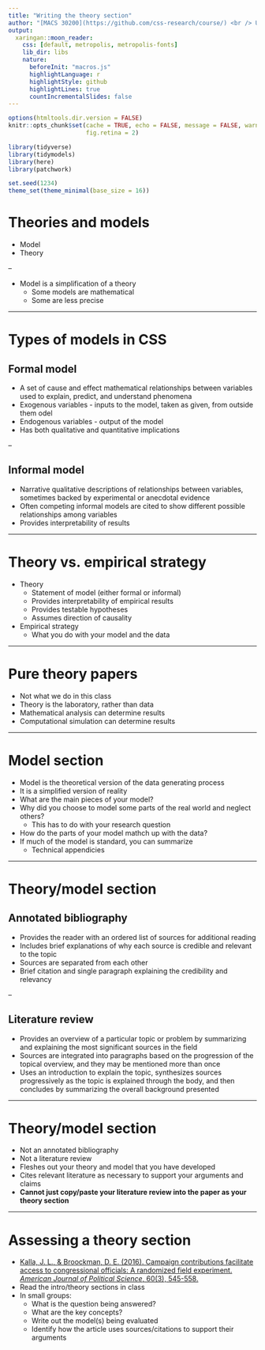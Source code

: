 ```yaml
---
title: "Writing the theory section"
author: "[MACS 30200](https://github.com/css-research/course/) <br /> University of Chicago"
output:
  xaringan::moon_reader:
    css: [default, metropolis, metropolis-fonts]
    lib_dir: libs
    nature:
      beforeInit: "macros.js"
      highlightLanguage: r
      highlightStyle: github
      highlightLines: true
      countIncrementalSlides: false
---
```


```r
options(htmltools.dir.version = FALSE)
knitr::opts_chunk$set(cache = TRUE, echo = FALSE, message = FALSE, warning = FALSE,
                      fig.retina = 2)

library(tidyverse)
library(tidymodels)
library(here)
library(patchwork)

set.seed(1234)
theme_set(theme_minimal(base_size = 16))
```

# Theories and models

* Model
* Theory

--

* Model is a simplification of a theory
    * Some models are mathematical
    * Some are less precise

---

# Types of models in CSS

## Formal model

* A set of cause and effect mathematical relationships between variables used to explain, predict, and understand phenomena
* Exogenous variables - inputs to the model, taken as given, from outside them odel
* Endogenous variables - output of the model
* Has both qualitative and quantitative implications

--

## Informal model

* Narrative qualitative descriptions of relationships between variables, sometimes backed by experimental or anecdotal evidence
* Often competing informal models are cited to show different possible relationships among variables
* Provides interpretability of results

---

# Theory vs. empirical strategy

* Theory
    * Statement of model (either formal or informal)
    * Provides interpretability of empirical results
    * Provides testable hypotheses
    * Assumes direction of causality
* Empirical strategy
    * What you do with your model and the data

---

# Pure theory papers

* Not what we do in this class
* Theory is the laboratory, rather than data
* Mathematical analysis can determine results
* Computational simulation can determine results

---

# Model section

* Model is the theoretical version of the data generating process
* It is a simplified version of reality
* What are the main pieces of your model?
* Why did you choose to model some parts of the real world and neglect others?
    * This has to do with your research question
* How do the parts of your model mathch up with the data?
* If much of the model is standard, you can summarize
    * Technical appendicies

---

# Theory/model section

## Annotated bibliography

* Provides the reader with an ordered list of sources for additional reading
* Includes brief explanations of why each source is credible and relevant to the topic
* Sources are separated from each other
* Brief citation and single paragraph explaining the credibility and relevancy

--

## Literature review

* Provides an overview of a particular topic or problem by summarizing and explaining the most significant sources in the field
* Sources are integrated into paragraphs based on the progression of the topical overview, and they may be mentioned more than once
* Uses an introduction to explain the topic, synthesizes sources progressively as the topic is explained through the body, and then concludes by summarizing the overall background presented

---

# Theory/model section

* Not an annotated bibliography
* Not a literature review
* Fleshes out your theory and model that you have developed
* Cites relevant literature as necessary to support your arguments and claims
* **Cannot just copy/paste your literature review into the paper as your theory section**

---

# Assessing a theory section

* [Kalla, J. L., & Broockman, D. E. (2016). Campaign contributions facilitate access to congressional officials: A randomized field experiment. *American Journal of Political Science*, 60(3), 545-558.](https://onlinelibrary.wiley.com/doi/full/10.1111/ajps.12180)
* Read the intro/theory sections in class
* In small groups:
    * What is the question being answered?
    * What are the key concepts?
    * Write out the model(s) being evaluated
    * Identify how the article uses sources/citations to support their arguments


